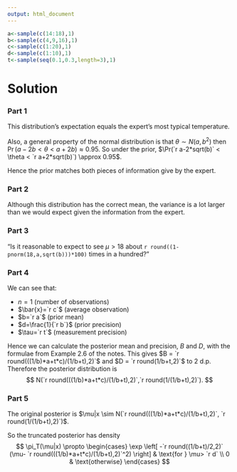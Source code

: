 ```yaml
---
output: html_document
---
```


```r
a<-sample(c(14:18),1)
b<-sample(c(4,9,16),1)
c<-sample(c(1:20),1)
d<-sample(c(1:10),1)
t<-sample(seq(0.1,0.3,length=3),1)
```

Solution
========

### Part 1

This distribution's expectation equals the expert's most typical temperature.

Also, a general property of the normal distribution is that $\theta \sim N(a,b^2)$ then $\Pr(a-2b<\theta<a+2b)\approx 0.95$.
So under the prior, $\Pr(`r a-2*sqrt(b)` < \theta < `r a+2*sqrt(b)`) \approx 0.95$.

Hence the prior matches both pieces of information give by the expert.

### Part 2

Although this distribution has the correct mean, the variance is a lot larger than we would expect given the information from the expert.

### Part 3

"Is it reasonable to expect to see $\mu>18$ about `r round((1-pnorm(18,a,sqrt(b)))*100)` times in a hundred?"

### Part 4

We can see that:

* $n=1$ (number of observations)
* $\bar{x}=`r c`$ (average observation)
* $b=`r a`$ (prior mean)
* $d=\frac{1}{`r b`}$ (prior precision)
* $\tau=`r t`$ (measurement precision)

Hence we can calculate the posterior mean and precision, $B$ and $D$,
with the formulae from Example 2.6 of the notes.
This gives
$B = `r round(((1/b)*a+t*c)/(1/b+t),2)`$ and $D = `r round(1/b+t,2)`$ to 2 d.p.
Therefore the posterior distribution is
$$
N(`r round(((1/b)*a+t*c)/(1/b+t),2)`,`r round(1/(1/b+t),2)`).
$$

### Part 5

The original posterior is $\mu|x \sim N(`r round(((1/b)*a+t*c)/(1/b+t),2)`, `r round(1/(1/b+t),2)`)$.

So the truncated posterior has density
$$
\pi_T(\mu|x) \propto \begin{cases} \exp \left[
-`r round((1/b+t)/2,2)` (\mu- `r round(((1/b)*a+t*c)/(1/b+t),2)`^2)
\right] & \text{for } \mu> `r d` \\
0 & \text{otherwise}
\end{cases}
$$